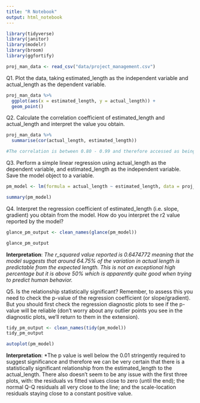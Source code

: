```yaml
---
title: "R Notebook"
output: html_notebook
---
```


```r
library(tidyverse)
library(janitor)
library(modelr)
library(broom)
library(ggfortify)

proj_man_data <- read_csv("data/project_management.csv")
```

Q1. Plot the data, taking estimated_length as the independent variable and actual_length as the dependent variable.

```r
proj_man_data %>%
  ggplot(aes(x = estimated_length, y = actual_length)) +
  geom_point()
```



Q2. Calculate the correlation coefficient of estimated_length and actual_length and interpret the value you obtain.

```r
proj_man_data %>% 
  summarise(cor(actual_length, estimated_length))

#The correlation is between 0.80 - 0.99 and therefore accessed as being "very strong" on the Evans scale. 
```

Q3. Perform a simple linear regression using actual_length as the dependent variable, and estimated_length as the independent variable. Save the model object to a variable.

```r
pm_model <- lm(formula = actual_length ~ estimated_length, data = proj_man_data)

summary(pm_model)
```

Q4. Interpret the regression coefficient of estimated_length (i.e. slope, gradient) you obtain from the model. How do you interpret the r2 value reported by the model?

```r
glance_pm_output <- clean_names(glance(pm_model))

glance_pm_output
```

**Interpretation**: *The r_squared value reported is 0.6474772 meaning that the model suggests that around 64.75% of the variation in actual length is predictable from the expected length. This is not an exceptional high percentage but it is above 50% which is apparently quite good when trying to predict human behavior.*


Q5. Is the relationship statistically significant? Remember, to assess this you need to check the p-value of the regression coefficient (or slope/gradient). But you should first check the regression diagnostic plots to see if the p-value will be reliable (don’t worry about any outlier points you see in the diagnostic plots, we’ll return to them in the extension).

```r
tidy_pm_output <- clean_names(tidy(pm_model))
tidy_pm_output
```
```r
autoplot(pm_model)
```

**Interpretation**: *The p value is well below the 0.01 stringently required to suggest significance and therefore we can be very certain that there is a statistically significant relationship from the estimated_length to the actual_length. There also doesn't seem to be any issue with the first three plots, with: the residuals vs fitted values close to zero (until the end); the normal Q-Q residuals all very close to the line; and the scale-location residuals staying close to a constant positive value. 

